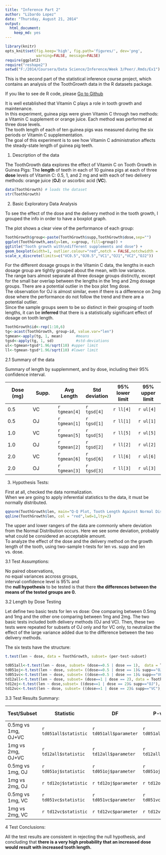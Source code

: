 ```yaml
---
title: "Inference Part 2"
author: "Libardo Lopez"
date: "Thursday, August 21, 2014"
output:
  html_document:
    keep_md: yes
---
```

```r
library(knitr)
opts_knit$set(fig.keep='high', fig.path='figures/', dev='png',
              warning=FALSE, message=FALSE)
require(ggplot2)
require("reshape2")
setwd("F:/2014/Coursera/Data Science/Inference/Week 3/Peer/.Rmds/Ex1")
```
This is the second part of the statistical inference course project, which contains an analysis of the ToothGrowth data in the R datasets package.

If you like to see de R code, please [Go to Github](https://github.com/Libardo1/Statistical_Inference_Course_Project)   

It is well established that Vitamin C plays a role in tooth growth and maintenance.  
In this experiment, guinea pigs were given Vitamin C through two methods: a Vitamin C supplement or orange juice.  Each method was performed at three dose levels.  
The tooth length of each of ten guinea pigs was measured during the six periods or Vitamin C supplementation.  
The goal of this experiment is to see how Vitamin C administration affects the steady-state length of guinea pig teeth.  

1. Description of the data  

The ToothGrowth data explores the effect of Vitamin C on Tooth Growth in Guinea Pigs: The **length** of teeth in each of 10 guinea pigs at each of three **dose** levels of Vitamin C: 0.5, 1, and 2 mg and with each of two delivery methods: orange juice (**OJ**) or ascorbic acid (**VC**).

```r
data(ToothGrowth) # loads the dataset
str(ToothGrowth)
```

2. Basic Exploratory Data Analysis  

To see the effect of the dose and the delivery method in the tooth growth, I grouped the info in order to have a boxplot graph.  

The plot shows a clear view of the performance of each group:

```r
ToothGrowth$group<-paste(ToothGrowth$supp,ToothGrowth$dose,sep="")
ggplot(ToothGrowth,aes(y=len, x=group, fill=group)) +
ggtitle("Tooth growth with\ndifferent supplements and dose") + 
geom_boxplot(width=1, outlier.colour="red",notch = FALSE,notchwidth = .5,alpha = 1, colour = "black") +
scale_x_discrete(limits=c("VC0.5","OJ0.5","VC1","OJ1","VC2","OJ2"))
```

For the different dosage groups in the Vitamin C data, the lengths in each dosage group are tightly grouped about the mean, with low variance.  
The range bars almost separate all three dosage groups distinctly, except for the small bar overlap between the lengths in the 1mg and 2mg dosage groups.  There are a potential outlier in the box plot 1mg dose.  
The observation for OJ is almost similar, even if there is a difference on 2mg dose where the performance do not follow the trend and there are a potential outlier.  
Since the sample groups seem to be so distinct in their grouping of tooth lengths, it can be **inferred** that there is a statistically significant effect of dosage on tooth length. 

```r
ToothGrowth$id<-rep(1:10,6)
tg<-acast(ToothGrowth, group~id, value.var="len")
tgmean<-apply(tg, 1, mean)      #means        
tgsd<-apply(tg, 1, sd)          #std-deviations
ul<-tgmean+tgsd*1.96/sqrt(10) #upper limit 
ll<-tgmean-tgsd*1.96/sqrt(10) #lower limit 
```

2.1 Summary of the data  

Summary of length by supplemment, and by dose, including their 95% confidence interval.  

 Dose (mg) | Supp. | Avg Length | Std deviation | 95% lower limit | 95% upper limit
--- | --- |--- | --- | --- | ---
0.5 | VC | `r tgmean[4]`| `r tgsd[4]` | `r ll[4]` | `r ul[4]`
0.5 | OJ |  `r tgmean[1]`| `r tgsd[1]` | `r ll[1]` | `r ul[1]`
1.0 | VC |  `r tgmean[5]`| `r tgsd[5]` | `r ll[5]` | `r ul[5]`
1.0 | OJ | `r tgmean[2]`| `r tgsd[2]` | `r ll[2]` | `r ul[2]`
2.0 | VC |  `r tgmean[6]`| `r tgsd[6]` | `r ll[6]` | `r ul[6]`
2.0 | OJ |  `r tgmean[3]`| `r tgsd[3]` | `r ll[3]` | `r ul[3]`

3. Hypothesis Tests:  

First at all, checked the data normalization.  
When  we are going to apply inferential statistics to the data, it must be normally distributed.  
```r
qqnorm(ToothGrowth$len, main="Q-Q Plot, Tooth Length Against Normal Distribution", ylab="Tooth Length Quantiles", xlab="Normal Distribution Quantiles")
qqline(ToothGrowth$len, col = "red",lwd=1,lty=2)
```

The upper and lower rangers of the data are commonly where deviation from the Normal Distribution occurs. Here we see some deviation, probably what could be considered an acceptable amount.  
To analyze the effect of the dose and the delivery method on the growth length of the tooth, using two-sample t-tests for len vs. supp and len vs. dose.

3.1 Test Assumptions:  

No paired observations,  
no equal variances accross groups,  
interval confidence level is 95% and   
the **null hypothesis** to be tested is that there **the differences between the means of the tested groups are 0.**  

3.2 Length by Dose Testing  

Let define two basic tests for len vs dose: One comparing between 0.5mg and 1mg and the other one comparing between 1mg and 2mg. The two basic tests included both delivery methods (OJ and VC). Then, these two tests were repeated for subsets of OJ only and for VC only, to neutralize the effect of the large variance added due to the difference between the two delivery methods.

The six tests have the structure:

```r
t.test(len ~ dose, data = ToothGrowth, subset= (per-test-subset)
```

```r
td051all<-t.test(len ~ dose, subset= (dose==0.5 | dose == 1),  data = ToothGrowth)
td051oj<-t.test(len ~ dose, subset= ((dose==0.5 | dose == 1)& supp=="OJ"), data = ToothGrowth)
td051vc<-t.test(len ~ dose, subset= ((dose==0.5 | dose == 1)& supp=="VC"), data = ToothGrowth)
td12all<-t.test(len ~ dose, subset= (dose==1 | dose == 2), data = ToothGrowth)
td12oj<-t.test(len ~ dose,subset= ((dose==1 | dose == 2)& supp=="OJ"), data = ToothGrowth)
td12vc<-t.test(len ~ dose, subset= ((dose==1 | dose == 2)& supp=="VC"), data = ToothGrowth)
```

3.3 Test Results Summary:  

 Test/Subset | Statistic | DF | P-value | 95% Conf. Interval | Mean diff. 
 --- | --- |--- | --- | --- | --- | ---
0.5mg vs 1mg, OJ+VC| `r td051all$statistic` | `r td051all$parameter` |`r td051all$p.value` | `r td051all$conf.int` | `r diff(td051all$estimate)`
1mg vs 2mg, OJ+VC| `r td12all$statistic` | `r td12all$parameter` |`r td12all$p.value` | `r td12all$conf.int` | `r diff(td12all$estimate)`
0.5mg vs 1mg, OJ| `r td051oj$statistic` | `r td051oj$parameter` |`r td051oj$p.value` | `r td051oj$conf.int` | `r diff(td051oj$estimate)`
1mg vs 2mg, OJ| `r td12oj$statistic` | `r td12oj$parameter` |`r td12oj$p.value` | `r td12oj$conf.int` | `r diff(td12oj$estimate)`
0.5mg vs 1mg, VC| `r td051vc$statistic` | `r td051vc$parameter` |`r td051vc$p.value` | `r td051vc$conf.int` | `r diff(td051vc$estimate)`
1mg vs 2mg, VC| `r td12vc$statistic` | `r td12vc$parameter` |`r td12vc$p.value` | `r td12vc$conf.int` | `r diff(td12vc$estimate)`

4 Test Conclusions:  

All the test results are consistent in rejecting the null hypothesis, and concluding that **there is a very high probability that an increased dose would result with increased tooth length.**   